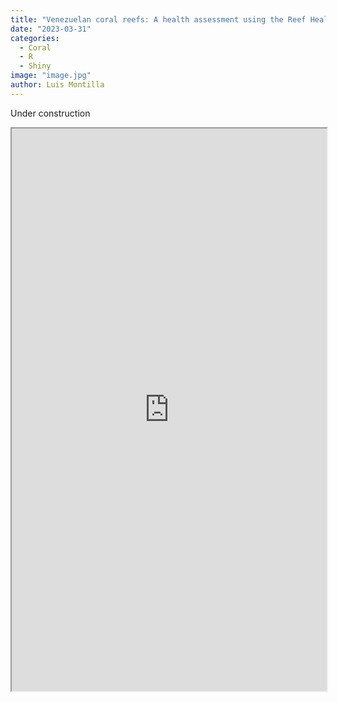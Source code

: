 ```yaml
---
title: "Venezuelan coral reefs: A health assessment using the Reef Health Index with complementary variables"
date: "2023-03-31"
categories:
  - Coral
  - R
  - Shiny
image: "image.jpg"
author: Luis Montilla
---
```


Under construction

:::{.column-page}
<iframe width="100%" height="900px" src="https://lumimoto.shinyapps.io/shinyvenrhi/"> </iframe>
:::